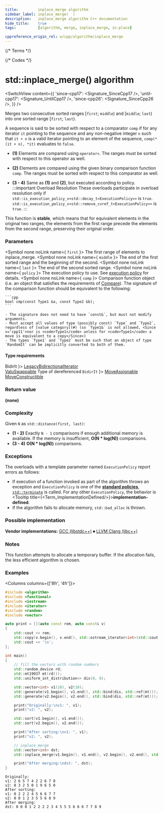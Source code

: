 ```yaml
---
title:         inplace_merge algorithm
sidebar_label: inplace_merge(  )
description:   inplace_merge algorithm C++ documentation
hide_title:    true
tags:          [algorithm, merge, inplace_merge, in-place]

cppreference_origin_rel: w/cpp/algorithm/inplace_merge
---
```



{/* Terms */}


{/* Codes */}


# std::inplace_merge() algorithm

<SwitchView content={{
  'since-cpp17': <Signature_SinceCpp17 />,
  'until-cpp17': <Signature_UntilCpp17 />,
  'since-cpp26': <Signature_SinceCpp26 />,
}} />

Merges two consecutive sorted ranges [`first`; `middle`) and [`middle`; `last`) into one sorted range [`first`; `last`).

A sequence is said to be sorted with respect to a comparator `comp` if for any iterator `it` pointing to the sequence
and any non-negative integer `n` such that `it + n` is a valid iterator pointing to an element of the sequence,
`comp(*(it + n), *it)` evaluates to `false`.

- **(1)** Elements are compared using `operator<`. <span class="inline-caution">The ranges must be sorted with respect to this operator as well</span>.

- **(2)** Elements are compared using the given binary comparison function `comp`. <span class="inline-caution">The ranges must be sorted with respect to this comparator as well</span>.

- **(3 - 4)** Same as **(1)** and **(2)**, but executed according to policy.
	:::important Overload Resolution
	These overloads participate in overload resolution only if
	<Until v='cpp20'> <code>std::is_execution_policy_v&lt;std::decay_t&lt;ExecutionPolicy&gt;&gt;</code> is <code>true</code>. </Until>
	<Since v='cpp20'> <code>std::is_execution_policy_v&lt;std::remove_cvref_t&lt;ExecutionPolicy&gt;&gt;</code> is <code>true</code>. </Since>
	:::

This function is **stable**, which means that for equivalent elements in the original two ranges,
the elements from the first range  precede the elements from the second range, preserving their original order.

### Parameters

<SymbolTable>

  <Symbol none noLink name={ <code>first</code> }>
    The first range of elements to inplace_merge.
  </Symbol>
  <Symbol none noLink name={ <code>middle</code> }>
    The end of the first sorted range and the beginning of the second.
  </Symbol>
  <Symbol none noLink name={ <code>last</code> }>
    The end of the second sorted range.
  </Symbol>
  <Symbol none noLink name={ <code>policy</code> }>
    The execution policy to use. See <a href="">execution policy</a> for details.
  </Symbol>
  <Symbol none noLink name={ <code>comp</code> }>
    Comparison function object (i.e. an object that satisfies the requirements of [Compare](/docs/named_req/Compare)).
    The signature of the comparison function should be equivalent to the following:

    ```cpp
    bool cmp(const Type1 &a, const Type2 &b);
    ```

    - The signature does not need to have `const&`, but must not modify arguments.
    - Must accept all values of type (possibly const) `Type` and `Type2`, regardless of [value category](#) (so `Type1&` is not allowed, <Since v='cpp11'>nor is <code>Type1</code> unless for <code>Type1</code> a move is equivalent to a copy</Since>)
    - The types `Type1` and `Type2` must be such that an object of type `RandomIt` can be implicitly converted to both of them.
  </Symbol>
</SymbolTable>

#### Type requirements

<SymbolTable>
  <Symbol none noLink name={ <code>BidirIt</code>  }>
    <a href="/docs/named_req/LegacyBidirectionalIterator">LegacyBidirectionalIterator</a> <br/>
    <a href="/docs/named_req/ValueSwappable">ValuSwappable</a>
  </Symbol>
  <Symbol none noLink name={ <> Type of dereferenced <code>BidirIt</code> </> }>
    <a href="/docs/named_req/MoveAssignable">MoveAssignable</a> <br/>
    <a href="/docs/named_req/MoveConstructible">MoveConstructible</a>
  </Symbol>
</SymbolTable>

### Return value

**(none)**

### Complexity

Given `N` as `std::distance(first, last)`:

- **(1 - 2)** Exactly `N - 1` comparisons if enough additional memory is available.
  If the memory is insufficient, **O(N \* log(N))** comparisons.
- **(3 - 4)** **O(N \* log(N))** comparisons.

### Exceptions

The overloads with a template parameter named `ExecutionPolicy` report errors as follows:
- If execution of a function invoked as part of the algorithm throws an exception and `ExecutionPolicy` is one of the [**standard policies**](#), [`std::terminate`](#) is called.
	For any other `ExecutionPolicy`, the behavior is <Tooltip title={<Term_ImplementationDefined/>}>**implementation-defined**</Tooltip>.
- If the algorithm fails to allocate memory, `std::bad_alloc` is thrown.

### Possible implementation

**Vendor implementations:**
[GCC (libstdc++)](https://github.com/gcc-mirror/gcc/blob/d9375e490072d1aae73a93949aa158fcd2a27018/libstdc%2B%2B-v3/include/bits/stl_algo.h#L2508)
⏺
[LLVM Clang (libc++)](https://github.com/llvm-mirror/libcxx/blob/a12cb9d211019d99b5875b6d8034617cbc24c2cc/include/algorithm#L4452)

### Notes

This function attempts to allocate a temporary buffer. If the allocation fails, the less efficient algorithm is chosen.

### Examples

<Columns columns={['8fr', '4fr']}>
<div>

```cpp title='Main.cpp' showLineNumbers
#include <algorithm>
#include <functional>
#include <iostream>
#include <iterator>
#include <random>
#include <vector>

auto print = [](auto const rem, auto const& v)
{
    std::cout << rem;
    std::copy(v.begin(), v.end(), std::ostream_iterator<int>(std::cout, " "));
    std::cout << '\n';
};

int main()
{
    // fill the vectors with random numbers
    std::random_device rd;
    std::mt19937 mt(rd());
    std::uniform_int_distribution<> dis(0, 9);

    std::vector<int> v1(10), v2(10);
    std::generate(v1.begin(), v1.end(), std::bind(dis, std::ref(mt)));
    std::generate(v2.begin(), v2.end(), std::bind(dis, std::ref(mt)));

    print("Originally:\nv1: ", v1);
    print("v2: ", v2);

    std::sort(v1.begin(), v1.end());
    std::sort(v2.begin(), v2.end());

    print("After sorting:\nv1: ", v1);
    print("v2: ", v2);

    // inplace_merge
    std::vector<int> dst;
    std::inplace_merge(v1.begin(), v1.end(), v2.begin(), v2.end(), std::back_inserter(dst));

    print("After merging:\ndst: ", dst);
}
```

</div>
<div>

```plaintext title="Possible Output"
Originally:
v1: 2 6 5 7 4 2 2 6 7 0
v2: 8 3 2 5 0 1 9 6 5 0
After sorting:
v1: 0 2 2 2 4 5 6 6 7 7
v2: 0 0 1 2 3 5 5 6 8 9
After merging:
dst: 0 0 0 1 2 2 2 2 3 4 5 5 5 6 6 6 7 7 8 9
```

</div>
</Columns>
